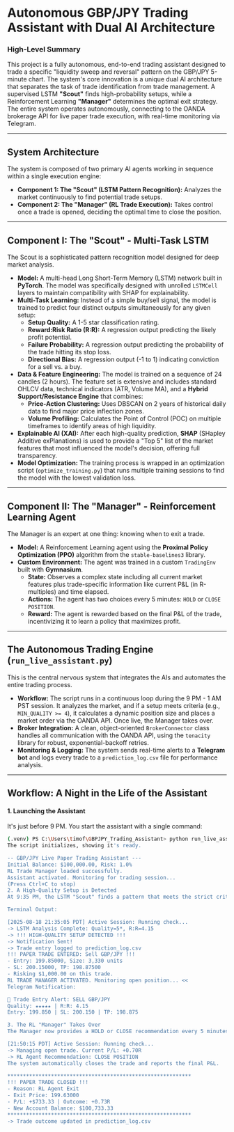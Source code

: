 # Autonomous GBP/JPY Trading Assistant with Dual AI Architecture

### High-Level Summary

This project is a fully autonomous, end-to-end trading assistant designed to trade a specific "liquidity sweep and reversal" pattern on the GBP/JPY 5-minute chart. The system's core innovation is a unique dual AI architecture that separates the task of trade identification from trade management. A supervised LSTM **"Scout"** finds high-probability setups, while a Reinforcement Learning **"Manager"** determines the optimal exit strategy. The entire system operates autonomously, connecting to the OANDA brokerage API for live paper trade execution, with real-time monitoring via Telegram.

---

## System Architecture

The system is composed of two primary AI agents working in sequence within a single execution engine:

* **Component 1: The "Scout" (LSTM Pattern Recognition):** Analyzes the market continuously to find potential trade setups.
* **Component 2: The "Manager" (RL Trade Execution):** Takes control once a trade is opened, deciding the optimal time to close the position.

---

## Component I: The "Scout" - Multi-Task LSTM

The Scout is a sophisticated pattern recognition model designed for deep market analysis.

* **Model:** A multi-head Long Short-Term Memory (LSTM) network built in **PyTorch**. The model was specifically designed with unrolled `LSTMCell` layers to maintain compatibility with SHAP for explainability.
* **Multi-Task Learning:** Instead of a simple buy/sell signal, the model is trained to predict four distinct outputs simultaneously for any given setup:
    * **Setup Quality:** A 1-5 star classification rating.
    * **Reward:Risk Ratio (R:R):** A regression output predicting the likely profit potential.
    * **Failure Probability:** A regression output predicting the probability of the trade hitting its stop loss.
    * **Directional Bias:** A regression output (-1 to 1) indicating conviction for a sell vs. a buy.
* **Data & Feature Engineering:** The model is trained on a sequence of 24 candles (2 hours). The feature set is extensive and includes standard OHLCV data, technical indicators (ATR, Volume MA), and a **Hybrid Support/Resistance Engine** that combines:
    * **Price-Action Clustering:** Uses DBSCAN on 2 years of historical daily data to find major price inflection zones.
    * **Volume Profiling:** Calculates the Point of Control (POC) on multiple timeframes to identify areas of high liquidity.
* **Explainable AI (XAI):** After each high-quality prediction, **SHAP** (SHapley Additive exPlanations) is used to provide a "Top 5" list of the market features that most influenced the model's decision, offering full transparency.
* **Model Optimization:** The training process is wrapped in an optimization script (`optimize_training.py`) that runs multiple training sessions to find the model with the lowest validation loss.

---

## Component II: The "Manager" - Reinforcement Learning Agent

The Manager is an expert at one thing: knowing when to exit a trade.

* **Model:** A Reinforcement Learning agent using the **Proximal Policy Optimization (PPO)** algorithm from the `stable-baselines3` library.
* **Custom Environment:** The agent was trained in a custom `TradingEnv` built with **Gymnasium**.
    * **State:** Observes a complex state including all current market features plus trade-specific information like current P&L (in R-multiples) and time elapsed.
    * **Actions:** The agent has two choices every 5 minutes: `HOLD` or `CLOSE POSITION`.
    * **Reward:** The agent is rewarded based on the final P&L of the trade, incentivizing it to learn a policy that maximizes profit.

---

## The Autonomous Trading Engine (`run_live_assistant.py`)

This is the central nervous system that integrates the AIs and automates the entire trading process.

* **Workflow:** The script runs in a continuous loop during the 9 PM - 1 AM PST session. It analyzes the market, and if a setup meets criteria (e.g., `MIN_QUALITY >= 4`), it calculates a dynamic position size and places a market order via the OANDA API. Once live, the Manager takes over.
* **Broker Integration:** A clean, object-oriented `BrokerConnector` class handles all communication with the OANDA API, using the `tenacity` library for robust, exponential-backoff retries.
* **Monitoring & Logging:** The system sends real-time alerts to a **Telegram bot** and logs every trade to a `prediction_log.csv` file for performance analysis.

---

## Workflow: A Night in the Life of the Assistant

#### 1. Launching the Assistant
It's just before 9 PM. You start the assistant with a single command:
```bash
(.venv) PS C:\Users\timof\GBPJPY_Trading_Assistant> python run_live_assistant.py
The script initializes, showing it's ready.

-- GBP/JPY Live Paper Trading Assistant --- 
Initial Balance: $100,000.00, Risk: 1.0% 
RL Trade Manager loaded successfully. 
Assistant activated. Monitoring for trading session...
(Press Ctrl+C to stop)
2. A High-Quality Setup is Detected
At 9:35 PM, the LSTM "Scout" finds a pattern that meets the strict criteria. The system immediately enters a paper trade.

Terminal Output:

[2025-08-18 21:35:05 PDT] Active Session: Running check...
-> LSTM Analysis Complete: Quality=5*, R:R=4.15
-> !!! HIGH-QUALITY SETUP DETECTED !!!
-> Notification Sent!
-> Trade entry logged to prediction_log.csv
!!! PAPER TRADE ENTERED: Sell GBP/JPY !!!
- Entry: 199.85000, Size: 3,330 units
- SL: 200.15000, TP: 198.87500
- Risking $1,000.00 on this trade.
RL TRADE MANAGER ACTIVATED. Monitoring open position... <<
Telegram Notification:

🤖 Trade Entry Alert: SELL GBP/JPY
Quality: ★★★★★ | R:R: 4.15
Entry: 199.850 | SL: 200.150 | TP: 198.875

3. The RL "Manager" Takes Over
The Manager now provides a HOLD or CLOSE recommendation every 5 minutes. After detecting fading momentum, it decides to close the trade.

[21:50:15 PDT] Active Session: Running check...
-> Managing open trade. Current P/L: +0.70R
-> RL Agent Recommendation: CLOSE POSITION
The system automatically closes the trade and reports the final P&L.

***********************************************************
!!! PAPER TRADE CLOSED !!!
- Reason: RL Agent Exit
- Exit Price: 199.63000
- P/L: +$733.33 | Outcome: +0.73R
- New Account Balance: $100,733.33
***********************************************************
-> Trade outcome updated in prediction_log.csv